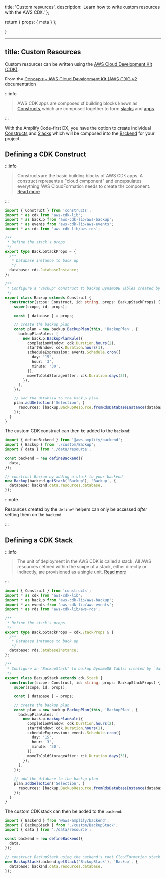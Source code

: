   title: 'Custom resources',
  description:
    'Learn how to write custom resources with the AWS CDK.'
};

  return {
    props: {
      meta
    }
  };

}

---
title: Custom Resources
---

Custom resources can be written using the [AWS Cloud Development Kit (CDK)](https://docs.aws.amazon.com/cdk/api/v2/).

From the [Concepts - AWS Cloud Development Kit (AWS CDK) v2](https://docs.aws.amazon.com/cdk/v2/guide/core_concepts.html) documentation

:::info

> AWS CDK apps are composed of building blocks known as [Constructs](https://docs.aws.amazon.com/cdk/v2/guide/constructs.html), which are composed together to form [stacks](https://docs.aws.amazon.com/cdk/api/v2/docs/aws-cdk-lib.Stack.html) and [apps](https://docs.aws.amazon.com/cdk/api/v2/docs/aws-cdk-lib.App.html).

:::

With the Amplify Code-first DX, you have the option to create individual [Constructs](https://docs.aws.amazon.com/cdk/v2/guide/constructs.html) and [Stacks](https://docs.aws.amazon.com/cdk/v2/guide/stacks.html) which will be composed into the [Backend](https://next-docs.amplify.aws/gen2/how-amplify-works/concepts/#backend) for your project.

## Defining a CDK Construct

:::info

> Constructs are the basic building blocks of AWS CDK apps. A construct represents a "cloud component" and encapsulates everything AWS CloudFormation needs to create the component. [Read more](https://docs.aws.amazon.com/cdk/v2/guide/constructs.html)

:::

```ts title="amplify/custom/Backup.ts"
import { Construct } from 'constructs';
import * as cdk from 'aws-cdk-lib';
import * as backup from 'aws-cdk-lib/aws-backup';
import * as events from 'aws-cdk-lib/aws-events';
import * as rds from 'aws-cdk-lib/aws-rds';

/**
 * Define the stack's props
 */
export type BackupStackProps = {
  /**
   * Database instance to back up
   */
  database: rds.DatabaseInstance;
};

/**
 * Configure a "Backup" construct to backup DynamoDB Tables created by `data`
 */
export class Backup extends Construct {
  constructor(scope: Construct, id: string, props: BackupStackProps) {
    super(scope, id, props);

    const { database } = props;

    // create the backup plan
    const plan = new backup.BackupPlan(this, 'BackupPlan', {
      backupPlanRules: [
        new backup.BackupPlanRule({
          completionWindow: cdk.Duration.hours(2),
          startWindow: cdk.Duration.hours(1),
          scheduleExpression: events.Schedule.cron({
            day: '15',
            hour: '3',
            minute: '30',
          }),
          moveToColdStorageAfter: cdk.Duration.days(30),
        }),
      ],
    });

    // add the database to the backup plan
    plan.addSelection('Selection', {
      resources: [backup.BackupResource.fromRdsDatabaseInstance(database)],
    });
  }
}
```

The custom CDK construct can then be added to the `backend`:

```ts title="amplify/backend.ts"
import { defineBackend } from '@aws-amplify/backend';
import { Backup } from './custom/Backup';
import { data } from './data/resource';

const backend = new defineBackend({
  data,
});

// construct Backup by adding a stack to your backend
new Backup(backend.getStack('Backup'), 'Backup', {
  database: backend.data.resources.database,
});
```

:::note

Resources created by the `define*` helpers can only be accessed _after_ setting them on the `backend`

:::

## Defining a CDK Stack

:::info

> The unit of deployment in the AWS CDK is called a stack. All AWS resources defined within the scope of a stack, either directly or indirectly, are provisioned as a single unit. [Read more](https://docs.aws.amazon.com/cdk/v2/guide/stacks.html)

:::

```ts title="amplify/custom/BackupStack.ts"
import { Construct } from 'constructs';
import * as cdk from 'aws-cdk-lib';
import * as backup from 'aws-cdk-lib/aws-backup';
import * as events from 'aws-cdk-lib/aws-events';
import * as rds from 'aws-cdk-lib/aws-rds';

/**
 * Define the stack's props
 */
export type BackupStackProps = cdk.StackProps & {
  /**
   * Database instance to back up
   */
  database: rds.DatabaseInstance;
};

/**
 * Configure an "BackupStack" to backup DynamoDB Tables created by `data`
 */
export class BackupStack extends cdk.Stack {
  constructor(scope: Construct, id: string, props: BackupStackProps) {
    super(scope, id, props);

    const { database } = props;

    // create the backup plan
    const plan = new backup.BackupPlan(this, 'BackupPlan', {
      backupPlanRules: [
        new backup.BackupPlanRule({
          completionWindow: cdk.Duration.hours(2),
          startWindow: cdk.Duration.hours(1),
          scheduleExpression: events.Schedule.cron({
            day: '15',
            hour: '3',
            minute: '30',
          }),
          moveToColdStorageAfter: cdk.Duration.days(30),
        }),
      ],
    });

    // add the database to the backup plan
    plan.addSelection('Selection', {
      resources: [backup.BackupResource.fromRdsDatabaseInstance(database)],
    });
  }
}
```

The custom CDK stack can then be added to the `backend`:

```ts title="amplify/backend.ts"
import { Backend } from '@aws-amplify/backend';
import { BackupStack } from './custom/BackupStack';
import { data } from './data/resource';

const backend = new defineBackend({
  data,
});

// construct BackupStack using the backend's root CloudFormation stack as the scope
new BackupStack(backend.getStack('BackupStack'), 'Backup', {
  database: backend.data.resources.database,
});
```
